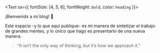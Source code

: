 <Text sx={{ fontSize: [4, 5, 6], fontWeight: `bold`, color: `heading` }}>
	
¡Bienvenidx a mi blog!  👋

</Text>

Este espacio -y lo que aquí publique- es mi manera de sintetizar el trabajo de grandes mentes, y lo único que hago es presentarlo de una nueva manera.

> “It isn’t the only way of thinking, but it’s how we approach it.”

